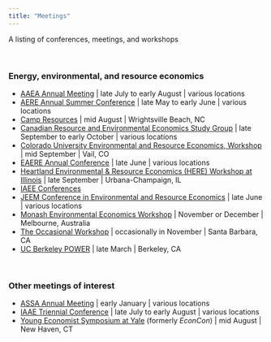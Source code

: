 ```yaml
---
title: "Meetings"
---
```


A listing of conferences, meetings, and workshops

<br>

### Energy, environmental, and resource economics

- [AAEA Annual Meeting](http://www.aaea.org/meetings) | late July to early August | various locations
- [AERE Annual Summer Conference](http://www.aere.org/aere-summer-conference) | late May to early June | various locations
- [Camp Resources](https://cenrep.ncsu.edu/workshops/camp-resources/) | mid August | Wrightsville Beach, NC
- [Canadian Resource and Environmental Economics Study Group](https://economics.ca/cree/) | late September to early October | various locations
- [Colorado University Environmental and Resource Economics,  Workshop](https://www.colorado.edu/economics/news-events/cu-environmental-resource-economics-workshop) | mid September | Vail, CO
- [EAERE Annual Conference](http://www.eaere.org) | late June | various locations
- [Heartland Environmental & Resource Economics (HERE) Workshop at Illinois](http://events.idtg.illinois.edu/here/) | late September | Urbana-Champaign, IL
- [IAEE Conferences](http://www.iaee.org/en/conferences/)
- [JEEM Conference in Environmental and Resource Economics](https://jeemconference.wordpress.com) | late June | various locations
- [Monash Environmental Economics Workshop](https://www.monash.edu/business/news-and-events/events/workshop-third-monash-environmental-economics-workshop) | November or December | Melbourne, Australia
- [The Occasional Workshop](http://www.calworkshop.org) | occasionally in November | Santa Barbara, CA
- [UC Berkeley POWER](https://ei.haas.berkeley.edu/events/power-conference.html) | late March | Berkeley, CA

<br>

### Other meetings of interest

- [ASSA Annual Meeting](https://www.aeaweb.org/conference/) | early January | various locations
- [IAAE Triennial Conference](http://www.iaae-agecon.org/conferences/iaae-triennial-conference) | late July to early August | various locations
- [Young Economist Symposium at Yale](http://economics.yale.edu/graduate/events/yes) (formerly _EconCon_) | mid August | New Haven, CT
